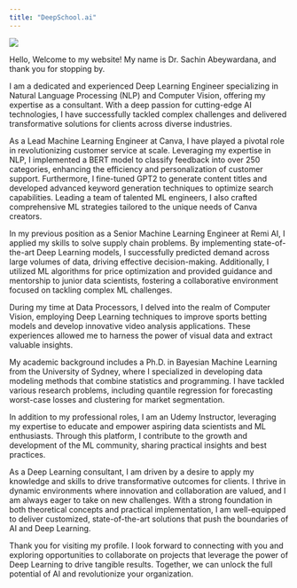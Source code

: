 ```yaml
---
title: "DeepSchool.ai"
---
```

![](./images/deep_school_banner.png)

Hello, Welcome to my website! My name is Dr. Sachin Abeywardana, and thank you for stopping by. 

I am a dedicated and experienced Deep Learning Engineer specializing in Natural Language Processing (NLP) and Computer Vision, offering my expertise as a consultant. With a deep passion for cutting-edge AI technologies, I have successfully tackled complex challenges and delivered transformative solutions for clients across diverse industries.

As a Lead Machine Learning Engineer at Canva, I have played a pivotal role in revolutionizing customer service at scale. Leveraging my expertise in NLP, I implemented a BERT model to classify feedback into over 250 categories, enhancing the efficiency and personalization of customer support. Furthermore, I fine-tuned GPT2 to generate content titles and developed advanced keyword generation techniques to optimize search capabilities. Leading a team of talented ML engineers, I also crafted comprehensive ML strategies tailored to the unique needs of Canva creators.

In my previous position as a Senior Machine Learning Engineer at Remi AI, I applied my skills to solve supply chain problems. By implementing state-of-the-art Deep Learning models, I successfully predicted demand across large volumes of data, driving effective decision-making. Additionally, I utilized ML algorithms for price optimization and provided guidance and mentorship to junior data scientists, fostering a collaborative environment focused on tackling complex ML challenges.

During my time at Data Processors, I delved into the realm of Computer Vision, employing Deep Learning techniques to improve sports betting models and develop innovative video analysis applications. These experiences allowed me to harness the power of visual data and extract valuable insights.

My academic background includes a Ph.D. in Bayesian Machine Learning from the University of Sydney, where I specialized in developing data modeling methods that combine statistics and programming. I have tackled various research problems, including quantile regression for forecasting worst-case losses and clustering for market segmentation.

In addition to my professional roles, I am an Udemy Instructor, leveraging my expertise to educate and empower aspiring data scientists and ML enthusiasts. Through this platform, I contribute to the growth and development of the ML community, sharing practical insights and best practices.

As a Deep Learning consultant, I am driven by a desire to apply my knowledge and skills to drive transformative outcomes for clients. I thrive in dynamic environments where innovation and collaboration are valued, and I am always eager to take on new challenges. With a strong foundation in both theoretical concepts and practical implementation, I am well-equipped to deliver customized, state-of-the-art solutions that push the boundaries of AI and Deep Learning.

Thank you for visiting my profile. I look forward to connecting with you and exploring opportunities to collaborate on projects that leverage the power of Deep Learning to drive tangible results. Together, we can unlock the full potential of AI and revolutionize your organization.